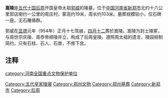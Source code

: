 {{文物保护单位
| 级别 = 全国
| 名称 = [[后周皇陵|后周皇陵]]<br />嵩陵
| 图片 = 20220212 Song Mausoleum of Later Zhou Dynasty 01.jpg
| 编号 = 5-173
| 分类 = 古墓葬
| 时代 = [[五代|五代]]
| 所在 = [[河南省|河南省]][[新郑市|新郑市]]
| 登录 = 2001年
| Cat = 河南全国重点文物保护单位
| 坐标 = {{coord|34|32|17.35|N|113|41|39.80|E|display=inline,title}}
}}
'''嵩陵'''是[[五代十国|五代十国]][[后周|后周]]开国皇帝太祖[[郭威|郭威]]的陵墓，位于[[中国|中国]][[河南省|河南省]][[新郑市|新郑市]]北约十八公里郭店南约一公里的周庄村，冢高约19米，周长约103米。墓葬规模较小，仅石碑一座。无石雕俑群。

郭威在[[显德|显德]]元年（954年）正月十七驾崩，[[四月十二|四月十二]]葬於嵩陵。嵩陵为封土陵冢，与周世宗庆陵、周恭帝顺陵并立，构成了后周皇陵。遵照周太祖的遗言，陵园规制简约，只有石柱、石人、石兽，不修下宫。

==注释==
<references/>

{{河南全国重点文物保护单位}}

[[category:河南全国重点文物保护单位|category:河南全国重点文物保护单位]]
[[Category:五代皇家陵寝|Category:五代皇家陵寝]]
[[Category:郑州文物|Category:郑州文物]]
[[Category:郑州墓葬|Category:郑州墓葬]]
[[Category:新郑市|Category:新郑市]]
[[Category:后周|Category:后周]]
